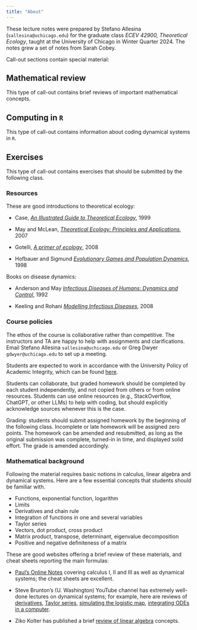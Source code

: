 ```yaml
---
title: "About"
---
```


These lecture notes were prepared by Stefano Allesina (`sallesina@uchicago.edu`) for the graduate class *ECEV 42900, Theoretical Ecology*, taught at the University of Chicago in Winter Quarter 2024. The notes grew a set of notes from Sarah Cobey.

Call-out sections contain special material:

::: {.callout-note collapse="fales"}
## Mathematical review

This type of call-out contains brief reviews of important mathematical concepts.
:::

::: {.callout-tip collapse="false"}
## Computing in `R`

This type of call-out contains information about coding dynamical systems in `R`.
:::

::: {.callout-warning collapse="false"}
## Exercises

This type of call-out contains exercises that should be submitted by the following class.
:::

### Resources

These are good introductions to theoretical ecology:

- Case, [*An Illustrated Guide to Theoretical Ecology*](https://global.oup.com/ushe/product/an-illustrated-guide-to-theoretical-ecology-9780195085129?cc=us&lang=en&), 1999

- May and McLean, [*Theoretical Ecology: Principles and Applications*](https://academic.oup.com/book/42041), 2007

- Gotelli, [*A primer of ecology*](https://global.oup.com/academic/product/a-primer-of-ecology-9780878933181?cc=us&lang=en&), 2008

- Hofbauer and Sigmund [*Evolutionary Games and Population Dynamics*](https://www.cambridge.org/core/books/evolutionary-games-and-population-dynamics/A8D94EBE6A16837E7CB3CED24E1948F8), 1998

Books on disease dynamics:

- Anderson and May [*Infectious Diseases of Humans: Dynamics and Control*](https://global.oup.com/academic/product/infectious-diseases-of-humans-9780198540403?cc=us&lang=en&), 1992

- Keeling and Rohani [*Modelling Infectious Diseases*](https://press.princeton.edu/books/hardcover/9780691116174/modeling-infectious-diseases-in-humans-and-animals), 2008

### Course policies

The ethos of the course is collaborative rather than competitive. The instructors and TA are happy to help with assignments and clarifications. Email Stefano Allesina `sallesina@uchicago.edu` or Greg Dwyer `gdwyer@uchicago.edu` to set up a meeting. 

Students are expected to work in accordance with the University Policy of Academic Integrity, which can be found [here](https://college.uchicago.edu/student-services/academic-integrity-student-conduct).

Students can collaborate, but graded homework should be completed by each student independently, and not copied from others or from online resources. Students can use online resources (e.g., StackOverflow, ChatGPT, or other LLMs) to help with coding, but should explicitly acknowledge sources whenever this is the case.

Grading: students should submit assigned homework by the beginning of the following class. Incomplete or late homework will be assigned zero points. The homework can be amended and resubmitted, as long as the original submission was complete, turned-in in time, and displayed solid effort. The grade is amended accordingly.

### Mathematical background

Following the material requires basic notions in calculus, linear algebra and dynamical systems. Here are a few essential concepts that students should be familiar with.

- Functions, exponential function, logarithm
- Limits
- Derivatives and chain rule
- Integration of functions in one and several variables
- Taylor series
- Vectors, dot product, cross product
- Matrix product, transpose, determinant, eigenvalue decomposition
- Positive and negative definiteness of a matrix

These are good websites offering a brief review of these materials, and cheat sheets reporting the main formulas:

- [Paul's Online Notes](https://tutorial.math.lamar.edu/) covering calculus I, II and III as well as dynamical systems; the cheat sheets are excellent.

- Steve Brunton's (U. Washington) YouTube channel has extremely well-done lectures on dynamical systems; for example, here are reviews of [derivatives](https://www.youtube.com/watch?v=-NhgElcA3K8), [Taylor series](https://www.youtube.com/watch?v=ebfOSDj4j3I), [simulating the logistic map](https://www.youtube.com/watch?v=_BvAkyuWhOI), [integrating ODEs in a computer](https://www.youtube.com/watch?v=W-wxKgjBDnc).

- Ziko Kolter has published a brief [review of linear algebra](https://cs229.stanford.edu/section/cs229-linalg.pdf) concepts.


